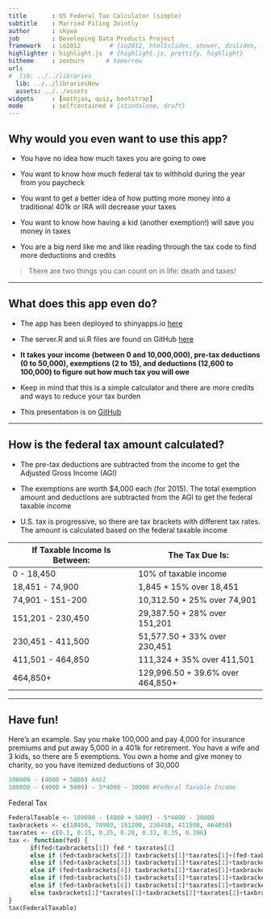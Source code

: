 ```yaml
---
title       : US Federal Tax Calculator (simple)
subtitle    : Married Filing Jointly
author      : skywa
job         : Developing Data Products Project
framework   : io2012        # {io2012, html5slides, shower, dzslides, ...}
highlighter : highlight.js  # {highlight.js, prettify, highlight}
hitheme     : zenburn      # tomorrow
url:
#  lib: ../../libraries
  lib: ../../librariesNew
  assets: ../../assets
widgets     : [mathjax, quiz, bootstrap]
mode        : selfcontained # {standalone, draft}
---
```


## Why would you even want to use this app?

- You have no idea how much taxes you are going to owe

- You want to know how much federal tax to withhold during the year from you paycheck

- You want to get a better idea of how putting more money into a traditional 401k or IRA will decrease your taxes

- You want to know how having a kid (another exemption!) will save you money in taxes

- You are a big nerd like me and like reading through the tax code to find more deductions and credits

> There are two things you can count on in life: death and taxes!

---

## What does this app even do?

- The app has been deployed to shinyapps.io [here](https://skywa.shinyapps.io/TaxCalculator/)

- The server.R and ui.R files are found on GitHub [here](https://github.com/skywa/TaxCalculatorApp)

- **It takes your income (between 0 and 10,000,000), pre-tax deductions (0 to 50,000), exemptions (2 to 15), and deductions (12,600 to 100,000) to figure out how much tax you will owe**

- Keep in mind that this is a simple calculator and there are more credits and ways to reduce your tax burden

- This presentation is on [GitHub](https://github.com/skywa/TaxCalculatorApp)

---

## How is the federal tax amount calculated?

- The pre-tax deductions are subtracted from the income to get the Adjusted Gross Income (AGI)

- The exemptions are worth $4,000 each (for 2015). The total exemption amount and deductions are subtracted from the AGI to get the federal taxable income

- U.S. tax is progressive, so there are tax brackets with different tax rates. The amount is calculated based on the federal taxable income

|  **If Taxable Income Is Between:**  |  **The   Tax Due Is:**               |
|-------------------------------------|--------------------------------------|
|  0   - 18,450                      |  10% of taxable income               |
|  18,451 - 74,900                  |  1,845 + 15% over 18,451           |
|  74,901 - 151-200                 |  10,312.50 + 25% over 74,901       |
|  151,201 - 230,450                |  29,387.50 + 28% over 151,201      |
|  230,451 - 411,500                |  51,577.50 + 33% over 230,451      |
|  411,501 - 464,850                |  111,324 + 35% over 411,501        |
|  464,850+                          |  129,996.50 + 39.6% over 464,850+  |

---

## Have fun!

Here's an example. Say you make 100,000 and pay 4,000 for insurance premiums and put away 5,000 in a 401k for retirement. You have a wife and 3 kids, so there are 5 exemptions. You own a home and give money to charity, so you have itemized deductions of 30,000
```r
100000 - (4000 + 5000) #AGI
100000 - (4000 + 5000) - 5*4000 - 30000 #Federal Taxable Income
```
Federal Tax
```r
FederalTaxable <- 100000 - (4000 + 5000) - 5*4000 - 30000
taxbrackets <- c(18450, 74900, 151200, 230450, 411500, 464850)
taxrates <- c(0.1, 0.15, 0.25, 0.28, 0.33, 0.35, 0.396)
tax <- function(fed) {
      if(fed<taxbrackets[1]) fed * taxrates[1]
      else if (fed<taxbrackets[2]) taxbrackets[1]*taxrates[1]+(fed-taxbrackets[1])*taxrates[2]
      else if (fed<taxbrackets[3]) taxbrackets[1]*taxrates[1]+taxbrackets[2]*taxrates[2]+(fed-taxbrackets[2])*taxrates[3]
      else if (fed<taxbrackets[4]) taxbrackets[1]*taxrates[1]+taxbrackets[2]*taxrates[2]+taxbrackets[3]*taxrates[3]+(fed-taxbrackets[3])*taxrates[4]
      else if (fed<taxbrackets[5]) taxbrackets[1]*taxrates[1]+taxbrackets[2]*taxrates[2]+taxbrackets[3]*taxrates[3]+taxbrackets[4]*taxrates[4]+(fed-taxbrackets[4])*taxrates[5]
      else if (fed<taxbrackets[6]) taxbrackets[1]*taxrates[1]+taxbrackets[2]*taxrates[2]+taxbrackets[3]*taxrates[3]+taxbrackets[4]*taxrates[4]+taxbrackets[5]*taxrates[5]+(fed-taxbrackets[5])*taxrates[6]
      else taxbrackets[1]*taxrates[1]+taxbrackets[2]*taxrates[2]+taxbrackets[3]*taxrates[3]+taxbrackets[4]*taxrates[4]+taxbrackets[5]*taxrates[5]+taxbrackets[6]*taxrates[6]+(fed-taxbrackets[6])*taxrates[7]      
}
tax(FederalTaxable) 
```


